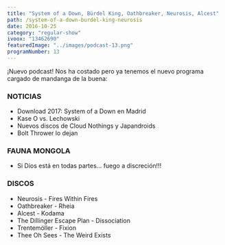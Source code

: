 ```yaml
---
title: "System of a Down, Bürdel King, Oathbreaker, Neurosis, Alcest"
path: /system-of-a-down-burdel-king-neurosis
date: 2016-10-25
category: "regular-show"
ivoox: "13462690"
featuredImage: "../images/podcast-13.png"
programNumber: 13
---
```


¡Nuevo podcast! Nos ha costado pero ya tenemos el nuevo programa cargado de mandanga de la buena:

### NOTICIAS

- Download 2017: System of a Down en Madrid
- Kase O vs. Lechowski
- Nuevos discos de Cloud Nothings y Japandroids
- Bolt Thrower lo dejan

### FAUNA MONGOLA

- Si Dios está en todas partes… fuego a discreción!!!

### DISCOS

- Neurosis - Fires Within Fires
- Oathbreaker - Rheia
- Alcest - Kodama
- The Dillinger Escape Plan - Dissociation
- Trentemöller - Fixion
- Thee Oh Sees - The Weird Exists

